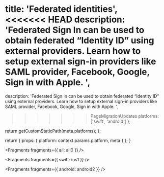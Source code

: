 
  title: 'Federated identities',
<<<<<<< HEAD
  description: 'Federated Sign In can be used to obtain federated “Identity ID” using external providers. Learn how to setup external sign-in providers like SAML provider, Facebook, Google, Sign in with Apple. ',
=======
  description:
    'Federated Sign In can be used to obtain federated “Identity ID” using external providers. Learn how to setup external sign-in providers like SAML provider, Facebook, Google, Sign in with Apple. ',
>>>>>>> PageMigrationUpdates
  platforms: ['swift', 'android']
};

  return getCustomStaticPath(meta.platforms);
};

  return {
    props: {
      platform: context.params.platform,
      meta
    }
  };
}


<Fragments fragments={{ all: all0 }} />


<Fragments fragments={{ swift: ios1 }} />


<Fragments fragments={{ android: android2 }} />
